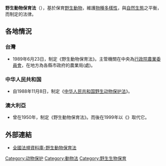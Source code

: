 {{expand|time=2013-09-14T09:30:30+00:00}}
{{expert|time=2013-09-14T09:30:30+00:00}}
'''野生動物保育法'''（{{lang-en|Wildlife Conservation Act}}），基於保育[[野生動物|野生動物]]，維護[[物種多樣性|物種多樣性]]，與[[自然生態|自然生態]]之平衡，而制定的法律。

==各地情況==
===台灣===
{{wikisource|野生動物保育法}}
*1989年6月23日，制定《野生動物保育法》。主管機關在中央為[[行政院農業委員會|行政院農業委員會]]，在地方為各縣市政府的農業局(處)。

===中华人民共和国===
{{wikisource|中华人民共和国野生动物保护法}}
*自1988年11月8日，制定《[[中华人民共和国野生动物保护法|中华人民共和国野生动物保护法]]》。
===澳大利亞===
*曾在1950年，制定《野生動物保育法》。而後在1999年以《{{link-en|環境保護和生物多樣性保護法|Environment Protection and Biodiversity Conservation Act 1999}}》取代它。

==外部連結==
*[https://law.moj.gov.tw/LawClass/LawAll.aspx?pcode=M0120001 全國法規資料庫-野生動物保育法] {{Wayback|url=https://law.moj.gov.tw/LawClass/LawAll.aspx?pcode=M0120001 |date=20210319123857 }}

[[Category:动物保护|Category:动物保护]]
[[Category:動物法|Category:動物法]]
[[Category:野生生物保育|Category:野生生物保育]]